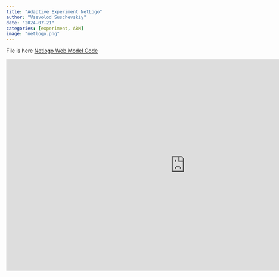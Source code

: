 ```yaml
---
title: "Adaptive Experiment NetLogo"
author: "Vsevolod Suschevskiy"
date: "2024-07-21"
categories: [experiment, ABM]
image: "netlogo.png"
---
```


::: {div}
File is here <a href="./AdaptiveVSRandom.nlogo" target="_blank">Netlogo Web Model Code</a>
:::

::: {div}
<iframe src="https://www.netlogoweb.org/launch#https://www.netlogoweb.org" frameborder="0" width="960" height="569" allowfullscreen="true" mozallowfullscreen="true" webkitallowfullscreen="true">

</iframe>
:::